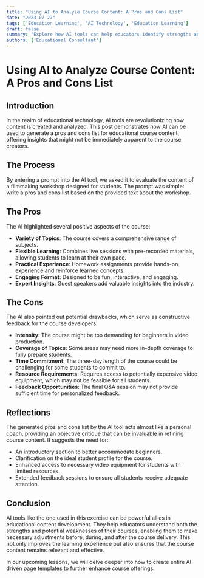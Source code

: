 ```yaml
---
title: "Using AI to Analyze Course Content: A Pros and Cons List"
date: "2023-07-27"
tags: ['Education Learning', 'AI Technology', 'Education Learning']
draft: false
summary: "Explore how AI tools can help educators identify strengths and weaknesses in course content by automatically generating a pros and cons list."
authors: ['Educational Consultant']
---
```


# Using AI to Analyze Course Content: A Pros and Cons List

## Introduction

In the realm of educational technology, AI tools are revolutionizing how content is created and analyzed. This post demonstrates how AI can be used to generate a pros and cons list for educational course content, offering insights that might not be immediately apparent to the course creators.

## The Process

By entering a prompt into the AI tool, we asked it to evaluate the content of a filmmaking workshop designed for students. The prompt was simple: write a pros and cons list based on the provided text about the workshop.

## The Pros

The AI highlighted several positive aspects of the course:

- **Variety of Topics**: The course covers a comprehensive range of subjects.
- **Flexible Learning**: Combines live sessions with pre-recorded materials, allowing students to learn at their own pace.
- **Practical Experience**: Homework assignments provide hands-on experience and reinforce learned concepts.
- **Engaging Format**: Designed to be fun, interactive, and engaging.
- **Expert Insights**: Guest speakers add valuable insights into the industry.

## The Cons

The AI also pointed out potential drawbacks, which serve as constructive feedback for the course developers:

- **Intensity**: The course might be too demanding for beginners in video production.
- **Coverage of Topics**: Some areas may need more in-depth coverage to fully prepare students.
- **Time Commitment**: The three-day length of the course could be challenging for some students to commit to.
- **Resource Requirements**: Requires access to potentially expensive video equipment, which may not be feasible for all students.
- **Feedback Opportunities**: The final Q&A session may not provide sufficient time for personalized feedback.

## Reflections

The generated pros and cons list by the AI tool acts almost like a personal coach, providing an objective critique that can be invaluable in refining course content. It suggests the need for:

- An introductory section to better accommodate beginners.
- Clarification on the ideal student profile for the course.
- Enhanced access to necessary video equipment for students with limited resources.
- Extended feedback sessions to ensure all students receive adequate attention.

## Conclusion

AI tools like the one used in this exercise can be powerful allies in educational content development. They help educators understand both the strengths and potential weaknesses of their courses, enabling them to make necessary adjustments before, during, and after the course delivery. This not only improves the learning experience but also ensures that the course content remains relevant and effective.

In our upcoming lessons, we will delve deeper into how to create entire AI-driven page templates to further enhance course offerings.

